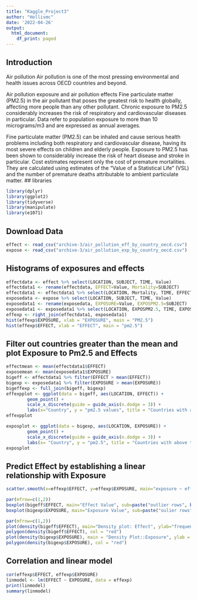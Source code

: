 ```yaml
---
title: "Kaggle_Project3"
author: "Hollismc"
date: '2022-04-26'
output:
  html_document:
    df_print: paged
---
```

## Introduction
Air pollution
Air pollution is one of the most pressing environmental and health issues across OECD countries and beyond.

Air pollution exposure and air pollution effects
Fine particulate matter (PM2.5) in the air pollutant that poses the greatest risk to health globally, affecting more people than any other pollutant. Chronic exposure to PM2.5 considerably increases the risk of respiratory and cardiovascular diseases in particular. Data refer to population exposure to more than 10 micrograms/m3 and are expressed as annual averages.

Fine particulate matter (PM2.5) can be inhaled and cause serious health problems including both respiratory and cardiovascular disease, having its most severe effects on children and elderly people. Exposure to PM2.5 has been shown to considerably increase the risk of heart disease and stroke in particular. Cost estimates represent only the cost of premature mortalities. They are calculated using estimates of the “Value of a Statistical Life” (VSL) and the number of premature deaths attributable to ambient particulate matter.
##  libraries
```r
library(dplyr)
library(ggplot2)
library(tidyverse)
library(manipulate)
library(e1071)
```
## Download Data
```r
effect <- read_csv("archive-3/air_pollution_eff_by_country_oecd.csv")
expose <- read_csv("archive-3/air_pollution_exp_by_country_oecd.csv")
```
## Histograms of exposures and effects
```r
effectdata <- effect %>% select(LOCATION, SUBJECT, TIME, Value) 
effectdata1 <- rename(effectdata, EFFECT=Value, Mortality=SUBJECT)
effectdata1 <- effectdata1 %>% select(LOCATION, Mortality, TIME, EFFECT)
exposedata <- expose %>% select(LOCATION, SUBJECT, TIME, Value)
exposedata1 <- rename(exposedata, EXPOSURE=Value, EXPOSPM2.5=SUBJECT)
exposedata1 <- exposedata1 %>% select(LOCATION, EXPOSPM2.5, TIME, EXPOSURE)
effexp <- right_join(effectdata1, exposedata1)
hist(effexp$EXPOSURE, xlab = "EXPOSURE", main = "PM2.5")
hist(effexp$EFFECT, xlab = "EFFECT", main = "pm2.5")
```
## Filter out countries greater than the mean and plot Exposure to Pm2.5 and Effects 
```r
effectmean <- mean(effectdata1$EFFECT)
exposemean <- mean(exposedata1$EXPOSURE)
bigeff <- effectdata1 %>% filter(EFFECT > mean(EFFECT))
bigexp <- exposedata1 %>% filter(EXPOSURE > mean(EXPOSURE))
bigeffexp <- full_join(bigeff, bigexp)
effexpplot <- ggplot(data = bigeff, aes(LOCATION, EFFECT)) +
        geom_point() +
        scale_x_discrete(guide = guide_axis(n.dodge = 3)) +
        labs(x="Country", y = "pm2.5 values", title = "Countries with above the mean pollution effect on Mortality")
effexpplot

exposplot <- ggplot(data = bigexp, aes(LOCATION, EXPOSURE)) +
        geom_point() +
        scale_x_discrete(guide = guide_axis(n.dodge = 3)) +
        labs(x= "Country", y = "pm2.5", title = "Countries with above the mean Exposure to PM2.5")
exposplot
```
##  Predict Effect by establishing a linear relationship with Exposure
```r
scatter.smooth(x=effexp$EFFECT, y=effexp$EXPOSURE, main="exposure ~ effect")

par(mfrow=c(1,2))
boxplot(bigeff$EFFECT, main="Effect Value", sub=paste("outlier rows", boxplot.stats(bigeff$EFFECT)$out))
boxplot(bigexp$EXPOSURE, main="Exposure Value", sub=paste("oulier rows", boxplot.stats(bigexp$EXPOSURE)$out))

par(mfrow=c(1,2))
plot(density(bigeff$EFFECT), main="Density plot: Effect", ylab="frequency", sub=paste("skewness", round(e1071::skewness(bigeff$EFFECT),2)))
polygon(density(bigeff$EFFECT), col = "red")
plot(density(bigexp$EXPOSURE), main = "Density Plot::Exposure", ylab = "frequency",sub=paste("skewness", round(e1071::skewness(bigexp$EXPOSURE),2)))
polygon(density(bigexp$EXPOSURE), col = "red")
```
##  Correlation and linear model
```r
cor(effexp$EFFECT, effexp$EXPOSURE)
linmodel <- lm(EFFECT ~ EXPOSURE, data = effexp)
print(linmodel)
summary(linmodel)
```









































